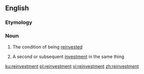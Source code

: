 ==English==

===Etymology===
{{prefix|en|re|investment}}

===Noun===
{{en-noun|~}}

# {{lb|en|uncountable}} The condition of being [[reinvest]]ed
# {{lb|en|countable}} A second or subsequent [[investment]] in the same thing

[[ku:reinvestment]]
[[pl:reinvestment]]
[[vi:reinvestment]]
[[zh:reinvestment]]